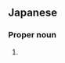 ==Japanese==
{{ja-kanjitab|あ|ゆ|み}}

===Proper noun===
{{ja-pos|あゆみ|proper}}

# {{given name|female|lang=ja|sort=あゆみ}}